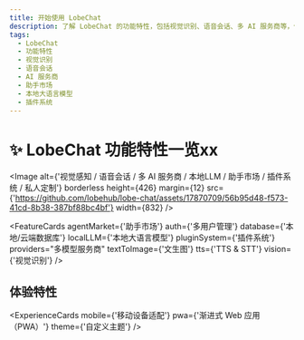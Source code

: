```yaml
---
title: 开始使用 LobeChat
description: 了解 LobeChat 的功能特性，包括视觉识别、语音会话、多 AI 服务商等，体验助手市场、本地大语言模型、插件系统等功能。
tags:
  - LobeChat
  - 功能特性
  - 视觉识别
  - 语音会话
  - AI 服务商
  - 助手市场
  - 本地大语言模型
  - 插件系统
---
```


# ✨ LobeChat 功能特性一览xx

<Image
  alt={'视觉感知 / 语音会话 / 多 AI 服务商 / 本地LLM /  助手市场 / 插件系统 / 私人定制'}
  borderless
  height={426}
  margin={12}
  src={'https://github.com/lobehub/lobe-chat/assets/17870709/56b95d48-f573-41cd-8b38-387bf88bc4bf'}
  width={832}
/>

<FeatureCards
  agentMarket={'助手市场'}
  auth={'多用户管理'}
  database={'本地/云端数据库'}
  localLLM={'本地大语言模型'}
  pluginSystem={'插件系统'}
  providers="多模型服务商"
  textToImage={'文生图'}
  tts={'TTS & STT'}
  vision={'视觉识别'}
/>

## 体验特性

<ExperienceCards mobile={'移动设备适配'} pwa={'渐进式 Web 应用（PWA）'} theme={'自定义主题'} />